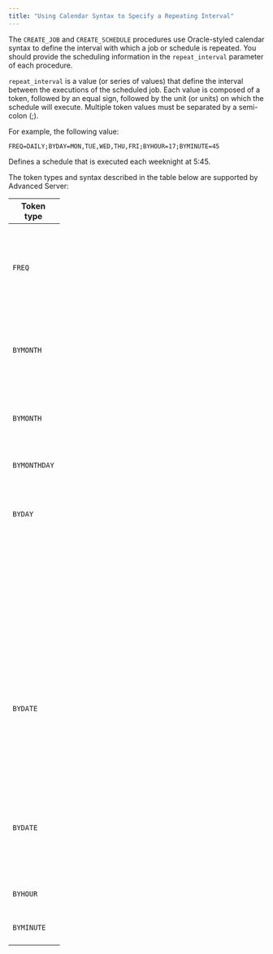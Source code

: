 ```yaml
---
title: "Using Calendar Syntax to Specify a Repeating Interval"
---
```


The `CREATE_JOB` and `CREATE_SCHEDULE` procedures use Oracle-styled calendar syntax to define the interval with which a job or schedule is repeated. You should provide the scheduling information in the `repeat_interval` parameter of each procedure.

`repeat_interval` is a value (or series of values) that define the interval between the executions of the scheduled job. Each value is composed of a token, followed by an equal sign, followed by the unit (or units) on which the schedule will execute. Multiple token values must be separated by a semi-colon (;).

For example, the following value:

 `FREQ=DAILY;BYDAY=MON,TUE,WED,THU,FRI;BYHOUR=17;BYMINUTE=45`

Defines a schedule that is executed each weeknight at 5:45.

The token types and syntax described in the table below are supported by Advanced Server:

<table style="width:20%;"><colgroup><col style="width: 5%" /><col style="width: 7%" /><col style="width: 7%" /></colgroup><thead><tr class="header"><th>Token type</th><th>Syntax</th><th>Valid Values</th></tr></thead><tbody><tr class="odd"><td><code>FREQ</code></td><td><code>FREQ=predefined_interval</code></td><td>Where <code>predefined_interval</code> is one of the following: <code>YEARLY, MONTHLY, WEEKLY, DAILY, HOURLY, MINUTELY</code>. The <code>SECONDLY</code> keyword is not supported.</td></tr><tr class="even"><td><code>BYMONTH</code></td><td><code>BYMONTH=month(, month)...</code></td><td>Where <code>month</code> is the three-letter abbreviation of the month name: <code>JAN | FEB | MAR | APR | MAY | JUN | JUL | AUG | SEP | OCT | NOV | DEC</code></td></tr><tr class="odd"><td><code>BYMONTH</code></td><td><code>BYMONTH=month (, month)...</code></td><td>Where <code>month</code> is the numeric value representing the month: <code>1 | 2 | 3 | 4 | 5 | 6 | 7 | 8 | 9 | 10 | 11 | 12</code></td></tr><tr class="even"><td><code>BYMONTHDAY</code></td><td><code>BYMONTHDAY=day_of_month</code></td><td>Where <code>day_of_month</code> is a value from <code>1</code> through <code>31</code></td></tr><tr class="odd"><td><code>BYDAY</code></td><td><code>BYDAY=weekday</code></td><td>Where <code>weekday</code> is a three-letter abbreviation or single-digit value representing the day of the week.</td></tr><tr class="even"><td></td><td></td><td><code>Monday</code> | <code>MON</code> | <code>1</code> |</td></tr><tr class="odd"><td></td><td></td><td><code>Tuesday</code> | <code>TUE</code> | <code>2</code> |</td></tr><tr class="even"><td></td><td></td><td><code>Wednesday</code> | <code>WED</code> | <code>3</code> |</td></tr><tr class="odd"><td></td><td></td><td><code>Thursday</code> | <code>THU</code> | <code>4</code> |</td></tr><tr class="even"><td></td><td></td><td><code>Friday</code> | <code>FRI</code> | <code>5</code> |</td></tr><tr class="odd"><td></td><td></td><td><code>Saturday</code> | <code>SAT</code> | <code>6</code> |</td></tr><tr class="even"><td></td><td></td><td><code>Sunday</code> | <code>SUN</code> | <code>7</code> |</td></tr><tr class="odd"><td><code>BYDATE</code></td><td><code>BYDATE=date (, date)...</code></td><td><p>Where date is <code>YYYYMMDD</code>.</p><p><code>YYYY</code> is a four-digit year representation of the year,<br />
<code>MM</code> is a two-digit representation of the month,<br />
and <code>DD</code> is a two-digit day representation of the day.</p></td></tr><tr class="even"><td><code>BYDATE</code></td><td><code>BYDATE=date (, date)...</code></td><td><p>Where date is <code>MMDD</code>.</p><p><code>MM</code> is a two-digit representation of the month,<br />
and <code>DD</code> is a two-digit day representation of the day</p></td></tr><tr class="odd"><td><code>BYHOUR</code></td><td><code>BYHOUR=hour</code></td><td>Where <code>hour</code> is a value from <code>0</code> through <code>23</code>.</td></tr><tr class="even"><td><code>BYMINUTE</code></td><td><code>BYMINUTE=minute</code></td><td>Where <code>minute</code> is a value from <code>0</code> through <code>59</code>.</td></tr></tbody></table>
